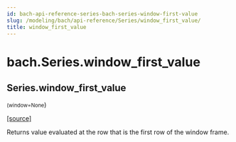```yaml
---
id: bach-api-reference-series-bach-series-window-first-value
slug: /modeling/bach/api-reference/Series/window_first_value/
title: window_first_value
---
```


# bach.Series.window_first_value

<div className="method">

## <span className="additional-name">Series.</span><span className="name">window_first_value</span>

<small className="parameter-list">(<span className="parameter" id="window">window=None</span></small>)


&#8203;<span className="view-source">[[source]](https://github.com/objectiv/objectiv-analytics/blob/main/bach/bach/series/series.py)</span>

<div className="content">

Returns value evaluated at the row that is the first row of the window frame.


</div>


</div>
